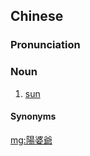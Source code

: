 {{also|阳婆爷}}
==Chinese==
{{zh-forms|s=阳婆爷|type=21}}

===Pronunciation===
{{zh-pron
|j=ion1 pe1 ie1
|cat=n
}}

===Noun===
{{zh-noun}}

# {{lb|zh|Jin|polite}} [[sun]]

====Synonyms====
{{zh-dial|太陽}}

[[mg:陽婆爺]]